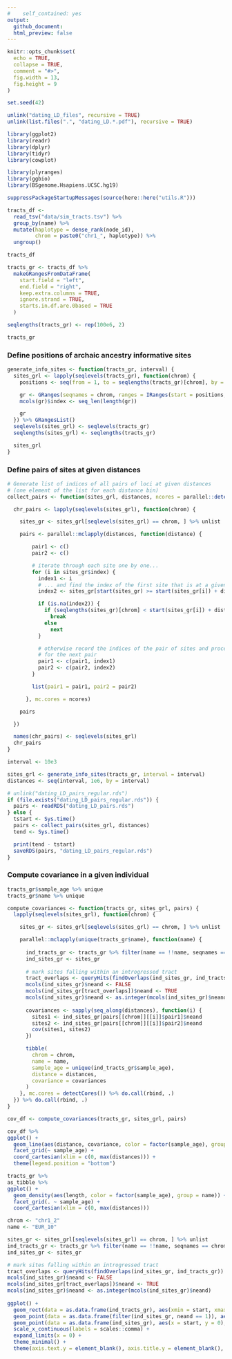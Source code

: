 ```yaml
---
#    self_contained: yes
output:
  github_document:
  html_preview: false
---
```


```r
knitr::opts_chunk$set(
  echo = TRUE,
  collapse = TRUE,
  comment = "#>",
  fig.width = 13,
  fig.height = 9
)

set.seed(42)

unlink("dating_LD_files", recursive = TRUE)
unlink(list.files(".", "dating_LD.*.pdf"), recursive = TRUE)
```

```r
library(ggplot2)
library(readr)
library(dplyr)
library(tidyr)
library(cowplot)

library(plyranges)
library(ggbio)
library(BSgenome.Hsapiens.UCSC.hg19)

suppressPackageStartupMessages(source(here::here("utils.R")))
```

```r
tracts_df <-
  read_tsv("data/sim_tracts.tsv") %>%
  group_by(name) %>%
  mutate(haplotype = dense_rank(node_id),
         chrom = paste0("chr1_", haplotype)) %>%
  ungroup()

tracts_df
```

<!-- ```{r} -->
<!-- metadata <- read_metadata() -->
<!-- tracts_df <- rbind(read_tracts("Modern"), read_tracts("Ancient")) -->

<!-- tracts_df <- select(metadata, name = sampleId, ageAverage, coverage) %>% -->
<!--   inner_join(tracts_df, by = c("name" = "ID")) %>% -->
<!--   dplyr::rename(left = start, right = end) -->

<!-- tracts_df <- tracts_df %>% filter(name == "Kostenki") %>% arrange(chrom, left, right) -->
<!-- tracts_df$chrom_id <- tracts_df$chrom -->
<!-- ``` -->

```r
tracts_gr <- tracts_df %>%
  makeGRangesFromDataFrame(
    start.field = "left",
    end.field = "right",
    keep.extra.columns = TRUE,
    ignore.strand = TRUE,
    starts.in.df.are.0based = TRUE
  )
```

<!-- ```{r} -->
<!-- seqlengths(tracts_gr) <- seqlengths(BSgenome.Hsapiens.UCSC.hg19)[names(seqlengths(tracts_gr))] -->
<!-- genome(tracts_gr) <- "hg19" -->
<!-- ``` -->

```r
seqlengths(tracts_gr) <- rep(100e6, 2)
```

```r
tracts_gr
```

### Define positions of archaic ancestry informative sites

```r
generate_info_sites <- function(tracts_gr, interval) {
  sites_grl <- lapply(seqlevels(tracts_gr), function(chrom) {
    positions <- seq(from = 1, to = seqlengths(tracts_gr)[chrom], by = interval)

    gr <- GRanges(seqnames = chrom, ranges = IRanges(start = positions, end = positions))
    mcols(gr)$index <- seq_len(length(gr))

    gr
  }) %>% GRangesList()
  seqlevels(sites_grl) <- seqlevels(tracts_gr)
  seqlengths(sites_grl) <- seqlengths(tracts_gr)

  sites_grl
}
```

### Define pairs of sites at given distances

```r
# Generate list of indices of all pairs of loci at given distances
# (one element of the list for each distance bin)
collect_pairs <- function(sites_grl, distances, ncores = parallel::detectCores()) {

  chr_pairs <- lapply(seqlevels(sites_grl), function(chrom) {

    sites_gr <- sites_grl[seqlevels(sites_grl) == chrom, ] %>% unlist

    pairs <- parallel::mclapply(distances, function(distance) {

        pair1 <- c()
        pair2 <- c()

        # iterate through each site one by one...
        for (i in sites_gr$index) {
          index1 <- i
          # ... and find the index of the first site that is at a given distance
          index2 <- sites_gr[start(sites_gr) >= start(sites_gr[i]) + distance]$index[1]

          if (is.na(index2)) {
            if (seqlengths(sites_gr)[chrom] < start(sites_gr[i]) + distance  + distance / 10)
              break
            else
              next
          }

          # otherwise record the indices of the pair of sites and proceed with searching
          # for the next pair
          pair1 <- c(pair1, index1)
          pair2 <- c(pair2, index2)
        }

        list(pair1 = pair1, pair2 = pair2)

      }, mc.cores = ncores)

    pairs

  })

  names(chr_pairs) <- seqlevels(sites_grl)
  chr_pairs
}
```

```r
interval <- 10e3

sites_grl <- generate_info_sites(tracts_gr, interval = interval)
distances <- seq(interval, 1e6, by = interval)

# unlink("dating_LD_pairs_regular.rds")
if (file.exists("dating_LD_pairs_regular.rds")) {
  pairs <- readRDS("dating_LD_pairs.rds")
} else {
  tstart <- Sys.time()
  pairs <- collect_pairs(sites_grl, distances)
  tend <- Sys.time()

  print(tend - tstart)
  saveRDS(pairs, "dating_LD_pairs_regular.rds")
}
```


### Compute covariance in a given individual

```r
tracts_gr$sample_age %>% unique
tracts_gr$name %>% unique
```

```r
compute_covariances <- function(tracts_gr, sites_grl, pairs) {
  lapply(seqlevels(sites_grl), function(chrom) {

    sites_gr <- sites_grl[seqlevels(sites_grl) == chrom, ] %>% unlist

    parallel::mclapply(unique(tracts_gr$name), function(name) {
      
      ind_tracts_gr <- tracts_gr %>% filter(name == !!name, seqnames == chrom)
      ind_sites_gr <- sites_gr
      
      # mark sites falling within an introgressed tract
      tract_overlaps <- queryHits(findOverlaps(ind_sites_gr, ind_tracts_gr))
      mcols(ind_sites_gr)$neand <- FALSE
      mcols(ind_sites_gr[tract_overlaps])$neand <- TRUE
      mcols(ind_sites_gr)$neand <- as.integer(mcols(ind_sites_gr)$neand)
    
      covariances <- sapply(seq_along(distances), function(i) {
        sites1 <- ind_sites_gr[pairs[[chrom]][[i]]$pair1]$neand
        sites2 <- ind_sites_gr[pairs[[chrom]][[i]]$pair2]$neand
        cov(sites1, sites2)
      })

      tibble(
        chrom = chrom,
        name = name,
        sample_age = unique(ind_tracts_gr$sample_age),
        distance = distances,
        covariance = covariances
      )
    }, mc.cores = detectCores()) %>% do.call(rbind, .)
  }) %>% do.call(rbind, .)
}
```

```r
cov_df <- compute_covariances(tracts_gr, sites_grl, pairs)
```




```r
cov_df %>%
ggplot() +
  geom_line(aes(distance, covariance, color = factor(sample_age), group = interaction(chrom, name))) +
  facet_grid(~ sample_age) +
  coord_cartesian(xlim = c(0, max(distances))) +
  theme(legend.position = "bottom")
```

```r
tracts_gr %>%
as_tibble %>%
ggplot() +
  geom_density(aes(length, color = factor(sample_age), group = name)) +
  facet_grid(. ~ sample_age) +
  coord_cartesian(xlim = c(0, max(distances)))
```


```r
chrom <- "chr1_2"
name <- "EUR_10"

sites_gr <- sites_grl[seqlevels(sites_grl) == chrom, ] %>% unlist
ind_tracts_gr <- tracts_gr %>% filter(name == !!name, seqnames == chrom)
ind_sites_gr <- sites_gr

# mark sites falling within an introgressed tract
tract_overlaps <- queryHits(findOverlaps(ind_sites_gr, ind_tracts_gr))
mcols(ind_sites_gr)$neand <- FALSE
mcols(ind_sites_gr[tract_overlaps])$neand <- TRUE
mcols(ind_sites_gr)$neand <- as.integer(mcols(ind_sites_gr)$neand)
    
ggplot() +
  geom_rect(data = as.data.frame(ind_tracts_gr), aes(xmin = start, xmax = end, ymin = 0.1, ymax = 1.5), fill = "blue") +
  geom_point(data = as.data.frame(filter(ind_sites_gr, neand == 1)), aes(x = start, y = 0.05), size = 0.1, color = "red") +
  geom_point(data = as.data.frame(ind_sites_gr), aes(x = start, y = 0), size = 0.1, alpha = 0.05) +
  scale_x_continuous(labels = scales::comma) +
  expand_limits(x = 0) +
  theme_minimal() +
  theme(axis.text.y = element_blank(), axis.title.y = element_blank(), axis.ticks.y = element_blank(), panel.grid = element_blank())
```






